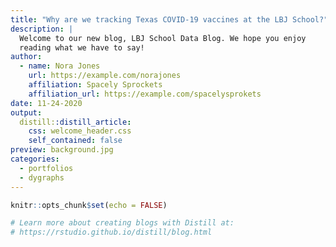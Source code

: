 ```yaml
---
title: "Why are we tracking Texas COVID-19 vaccines at the LBJ School?"
description: |
  Welcome to our new blog, LBJ School Data Blog. We hope you enjoy 
  reading what we have to say!
author:
  - name: Nora Jones 
    url: https://example.com/norajones
    affiliation: Spacely Sprockets
    affiliation_url: https://example.com/spacelysprokets
date: 11-24-2020
output:
  distill::distill_article:
    css: welcome_header.css
    self_contained: false
preview: background.jpg
categories:
  - portfolios
  - dygraphs
---
```


```r
knitr::opts_chunk$set(echo = FALSE)

# Learn more about creating blogs with Distill at:
# https://rstudio.github.io/distill/blog.html

```



